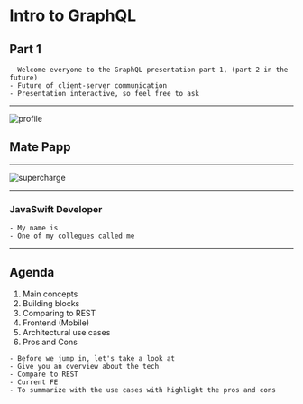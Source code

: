 
<Head>
  <title>Intro to GraphQL</title>
  <link rel="icon" type="image/png" href="favicon/favicon-32x32.png" sizes="32x32" />
  <link rel="icon" type="image/png" href="favicon/favicon-16x16.png" sizes="16x16" />
</Head>

# Intro to GraphQL

## Part 1

```notes
- Welcome everyone to the GraphQL presentation part 1, (part 2 in the future)
- Future of client-server communication
- Presentation interactive, so feel free to ask
```

---

![profile](/assets/profile.png)

## Mate Papp

---

![supercharge](https://supercharge.io/assets/logo-d2a1ce45f1c600fd348d21a2ef4174da.svg)

---

### JavaSwift Developer

```notes
- My name is
- One of my collegues called me
```

---

## Agenda

1. Main concepts
2. Building blocks
3. Comparing to REST
4. Frontend (Mobile)
5. Architectural use cases
6. Pros and Cons

```notes
- Before we jump in, let's take a look at
- Give you an overview about the tech
- Compare to REST
- Current FE
- To summarize with the use cases with highlight the pros and cons
```
